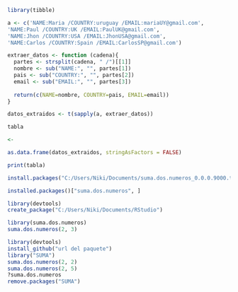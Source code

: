 ```r
library(tibble)

a <- c('NAME:Maria /COUNTRY:uruguay /EMAIL:mariaUY@gmail.com',
'NAME:Paul /COUNTRY:UK /EMAIL:PaulUK@gmail.com',
'NAME:Jhon /COUNTRY:USA /EMAIL:JhonUSA@gmail.com',
'NAME:Carlos /COUNTRY:Spain /EMAIL:CarlosSP@gmail.com')

extraer_datos <- function (cadena){
  partes <- strsplit(cadena, " /")[[1]]
  nombre <- sub("NAME:", "", partes[1])
  pais <- sub("COUNTRY:", "", partes[2])
  email <- sub("EMAIL:", "", partes[3])
  
  return(c(NAME=nombre, COUNTRY=pais, EMAIL=email))
}

datos_extraidos <- t(sapply(a, extraer_datos))

tabla
```


```r
<-
```


```r
as.data.frame(datos_extraidos, stringAsFactors = FALSE)

print(tabla)

```


```r
install.packages("C:/Users/Niki/Documents/suma.dos.numeros_0.0.0.9000.tar.gz", repos = NULL, type = "source")
```


```r
installed.packages()["suma.dos.numeros", ]

```


```r
library(devtools)
create_package("C:/Users/Niki/Documents/RStudio")


```
```r
library(suma.dos.numeros)
suma.dos.numeros(2, 3)

```

```r

library(devtools)
install_github("url del paquete")
library("SUMA")
suma.dos.numeros(2, 2)
suma.dos.numeros(2, 5)
?suma.dos.numeros
remove.packages("SUMA")

```

